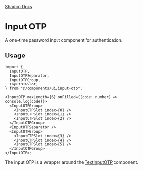 
<div style={{display: "flex", flexDirection: "row", gap: "2rem"}}>
  <a
    href={`${process.env.STORYBOOK_URL}/?path=/story/input-otp--default&globals=backgrounds.value:light`}
  >
    <StorybookIcon color="#FE4785" width={25} height={25} />
  </a>
  <a href="https://github.com/moveinready-casa/shadcn-native/blob/3-create-components/registry/ui/input-otp.tsx">
    <GithubIcon width={25} height={25} />
  </a>
  <a href="https://ui.shadcn.com/docs/components/input-otp">Shadcn Docs</a>
</div>

# Input OTP

A one-time password input component for authentication.

<Preview component="input-otp" />

## Usage

```tsx
import {
  InputOTP,
  InputOTPSeparator,
  InputOTPGroup,
  InputOTPSlot,
} from "@/components/ui/input-otp";

<InputOTP maxLength={6} onFilled={(code: number) => console.log(code)}>
  <InputOTPGroup>
    <InputOTPSlot index={0} />
    <InputOTPSlot index={1} />
    <InputOTPSlot index={2} />
  </InputOTPGroup>
  <InputOTPSeparator />
  <InputOTPGroup>
    <InputOTPSlot index={3} />
    <InputOTPSlot index={4} />
    <InputOTPSlot index={5} />
  </InputOTPGroup>
</InputOTP>;
```

The input OTP is a wrapper around the [TextInputOTP](https://github.com/moveinready-casa/react-native-input-code-otp) component.
